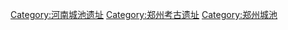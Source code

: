 [[Category:河南城池遗址|Category:河南城池遗址]]
[[Category:郑州考古遗址|Category:郑州考古遗址]]
[[Category:郑州城池|Category:郑州城池]]
